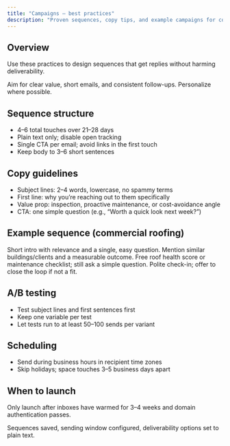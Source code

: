 ```yaml
---
title: "Campaigns — best practices"
description: "Proven sequences, copy tips, and example campaigns for commercial roofing outreach."
---
```


## Overview

Use these practices to design sequences that get replies without harming deliverability.

<Tip>Aim for clear value, short emails, and consistent follow-ups. Personalize where possible.</Tip>

## Sequence structure

-   4–6 total touches over 21–28 days
-   Plain text only; disable open tracking
-   Single CTA per email; avoid links in the first touch
-   Keep body to 3–6 short sentences

## Copy guidelines

-   Subject lines: 2–4 words, lowercase, no spammy terms
-   First line: why you’re reaching out to them specifically
-   Value prop: inspection, proactive maintenance, or cost-avoidance angle
-   CTA: one simple question (e.g., “Worth a quick look next week?”)

## Example sequence (commercial roofing)

<Expandable title="Email 1 — Intro (no links)">
    Short intro with relevance and a single, easy question.
</Expandable>

<Expandable title="Email 2 — Social proof">
    Mention similar buildings/clients and a measurable outcome.
</Expandable>

<Expandable title="Email 3 — Offer value">
    Free roof health score or maintenance checklist; still ask a simple question.
</Expandable>

<Expandable title="Email 4 — Nudge/soft break">
    Polite check-in; offer to close the loop if not a fit.
</Expandable>

## A/B testing

-   Test subject lines and first sentences first
-   Keep one variable per test
-   Let tests run to at least 50–100 sends per variant

## Scheduling

-   Send during business hours in recipient time zones
-   Skip holidays; space touches 3–5 business days apart

## When to launch

<Warning>
    Only launch after inboxes have warmed for 3–4 weeks and domain authentication passes.
</Warning>

<Check>Sequences saved, sending window configured, deliverability options set to plain text.</Check>
